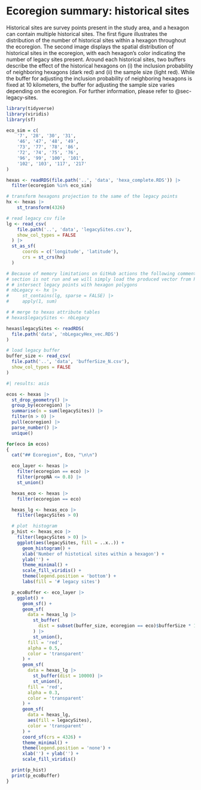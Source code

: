# Ecoregion summary: historical sites {#sec-ecoSumm-historicalsites}

Historical sites are survey points present in the study area, and a hexagon can contain multiple historical sites.
The first figure illustrates the distribution of the number of historical sites within a hexagon throughout the ecoregion.
The second image displays the spatial distribution of historical sites in the ecoregion, with each hexagon's color indicating the number of legacy sites present.
Around each historical sites, two buffers describe the effect of the historical hexagons on (i) the inclusion probability of neighboring hexagons (dark red) and (ii) the sample size (light red).
While the buffer for adjusting the inclusion probability of neighboring hexagons is fixed at 10 kilometers, the buffer for adjusting the sample size varies depending on the ecoregion.
For further information, please refer to @sec-legacy-sites.

```r
library(tidyverse)
library(viridis)
library(sf)

eco_sim = c(
    '7', '28', '30', '31',
    '46', '47', '48', '49',
    '73', '77', '78', '86',
    '72', '74', '75', '76',
    '96', '99', '100', '101',
    '102', '103', '117', '217'
)

hexas <- readRDS(file.path('..', 'data', 'hexa_complete.RDS')) |>
  filter(ecoregion %in% eco_sim)
```


```r
# transform hexagons projection to the same of the legacy points
hx <- hexas |>
    st_transform(4326)

# read legacy csv file
lg <- read_csv(
    file.path('..', 'data', 'legacySites.csv'),
    show_col_types = FALSE
  ) |>
  st_as_sf(
      coords = c('longitude', 'latitude'),
      crs = st_crs(hx)
  )

# Because of memory limitations on GitHub actions the following commented
# section is not run and we will simply load the produced vector from Report/data
# # intersect legacy points with hexagon polygons
# nbLegacy <- hx |>
#     st_contains(lg, sparse = FALSE) |>
#     apply(1, sum)

# # merge to hexas attribute tables
# hexas$legacySites <- nbLegacy

hexas$legacySites <- readRDS(
  file.path('data', 'nbLegacyHex_vec.RDS')
)

# load legacy buffer
buffer_size <- read_csv(
  file.path('..', 'data', 'bufferSize_N.csv'),
  show_col_types = FALSE
)
```


```r
#| results: asis

ecos <- hexas |>
  st_drop_geometry() |>
  group_by(ecoregion) |>
  summarise(n = sum(legacySites)) |>
  filter(n > 0) |>
  pull(ecoregion) |>
  parse_number() |>
  unique()

for(eco in ecos)
{
  cat("## Ecoregion", Eco, "\n\n")

  eco_layer <- hexas |>
    filter(ecoregion == eco) |>
    filter(propNA <= 0.8) |>
    st_union()

  hexas_eco <- hexas |>
    filter(ecoregion == eco)

  hexas_lg <- hexas_eco |>
    filter(legacySites > 0)

  # plot  histogram
  p_hist <- hexas_eco |>
    filter(legacySites > 0) |>
    ggplot(aes(legacySites, fill = ..x..)) +
      geom_histogram() +
      xlab('Number of histotical sites within a hexagon') +
      ylab('') +
      theme_minimal() +
      scale_fill_viridis() +
      theme(legend.position = 'bottom') +
      labs(fill = '# legacy sites')

  p_ecoBuffer <- eco_layer |>
    ggplot() +
      geom_sf() +
      geom_sf(
        data = hexas_lg |>
          st_buffer(
            dist = subset(buffer_size, ecoregion == eco)$bufferSize * 1000
          ) |>
          st_union(),
        fill = 'red',
        alpha = 0.5,
        color = 'transparent'
      ) +
      geom_sf(
        data = hexas_lg |>
          st_buffer(dist = 10000) |>
          st_union(),
        fill = 'red',
        alpha = 0.3,
        color = 'transparent'
      ) +
      geom_sf(
        data = hexas_lg,
        aes(fill = legacySites),
        color = 'transparent'
      ) +
      coord_sf(crs = 4326) +
      theme_minimal() +
      theme(legend.position = 'none') +
      xlab('') + ylab('') +
      scale_fill_viridis()

  print(p_hist)
  print(p_ecoBuffer)
}
```

